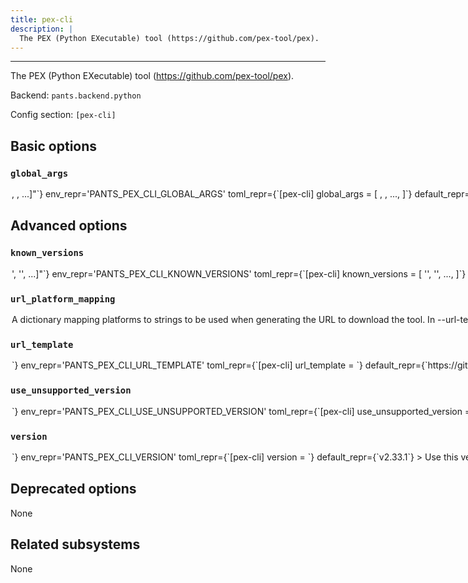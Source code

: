 ```yaml
---
title: pex-cli
description: |
  The PEX (Python EXecutable) tool (https://github.com/pex-tool/pex).
---
```



---

The PEX (Python EXecutable) tool (https://github.com/pex-tool/pex).

Backend: <span className="color--primary">`pants.backend.python`</span>

Config section: <span className="color--primary">`[pex-cli]`</span>

<span className={styles.options}>

## Basic options

### `global_args`

<Option
  cli_repr={`--pex-cli-global-args="[<shell_str>, <shell_str>, ...]"`}
  env_repr='PANTS_PEX_CLI_GLOBAL_ARGS'
  toml_repr={`[pex-cli]
global_args = [
    <shell_str>,
    <shell_str>,
    ...,
]`}
  default_repr={`[]`}
>

Arguments to pass directly to pex, e.g. `--pex-cli-args='--check=error --no-compile'`.

Note that these apply to all invocations of the pex tool, including building `pex_binary` targets, preparing `python_test` targets to run, and generating lockfiles.

</Option>

## Advanced options

### `known_versions`

<Option
  cli_repr={`--pex-cli-known-versions="['<str>', '<str>', ...]"`}
  env_repr='PANTS_PEX_CLI_KNOWN_VERSIONS'
  toml_repr={`[pex-cli]
known_versions = [
    '<str>',
    '<str>',
    ...,
]`}
  default_repr={`[\n  "v2.33.1|macos_arm64|5ebed0e2ba875983a72b4715ee3b2ca6ae5fedbf28d738634e02e30e3bb5ed28|4559974",\n  "v2.33.1|macos_x86_64|5ebed0e2ba875983a72b4715ee3b2ca6ae5fedbf28d738634e02e30e3bb5ed28|4559974",\n  "v2.33.1|linux_x86_64|5ebed0e2ba875983a72b4715ee3b2ca6ae5fedbf28d738634e02e30e3bb5ed28|4559974",\n  "v2.33.1|linux_arm64|5ebed0e2ba875983a72b4715ee3b2ca6ae5fedbf28d738634e02e30e3bb5ed28|4559974"\n]`}
>

Known versions to verify downloads against.

Each element is a pipe-separated string of `version|platform|sha256|length` or
`version|platform|sha256|length|url_override`, where:

- `version` is the version string
- `platform` is one of `[linux_arm64,linux_x86_64,macos_arm64,macos_x86_64]`
- `sha256` is the 64-character hex representation of the expected sha256
  digest of the download file, as emitted by `shasum -a 256`
- `length` is the expected length of the download file in bytes, as emitted by
  `wc -c`
- (Optional) `url_override` is a specific url to use instead of the normally
  generated url for this version

E.g., `3.1.2|macos_x86_64|6d0f18cd84b918c7b3edd0203e75569e0c7caecb1367bbbe409b44e28514f5be|42813`.
and `3.1.2|macos_arm64 |aca5c1da0192e2fd46b7b55ab290a92c5f07309e7b0ebf4e45ba95731ae98291|50926|https://example.mac.org/bin/v3.1.2/mac-aarch64-v3.1.2.tgz`.

Values are space-stripped, so pipes can be indented for readability if necessary.

</Option>

### `url_platform_mapping`

<Option
  cli_repr={`--pex-cli-url-platform-mapping="{'key1': val1, 'key2': val2, ...}"`}
  env_repr='PANTS_PEX_CLI_URL_PLATFORM_MAPPING'
  toml_repr={`[pex-cli.url_platform_mapping]
key1 = val1
key2 = val2
...`}
  default_repr={`{}`}
>

A dictionary mapping platforms to strings to be used when generating the URL to download the tool.

In `--url-template`, anytime the `{platform}` string is used, Pants will determine the current platform, and substitute `{platform}` with the respective value from your dictionary.

For example, if you define `{"macos_x86_64": "apple-darwin", "linux_x86_64": "unknown-linux"}`, and run Pants on Linux with an intel architecture, then `{platform}` will be substituted in the `--url-template` option with `unknown-linux`.

</Option>

### `url_template`

<Option
  cli_repr={`--pex-cli-url-template=<str>`}
  env_repr='PANTS_PEX_CLI_URL_TEMPLATE'
  toml_repr={`[pex-cli]
url_template = <str>`}
  default_repr={`https://github.com/pex-tool/pex/releases/download/{version}/pex`}
>

URL to download the tool, either as a single binary file or a compressed file (e.g. zip file). You can change this to point to your own hosted file, e.g. to work with proxies or for access via the filesystem through a `file:$abspath` URL (e.g. `file:/this/is/absolute`, possibly by [templating the buildroot in a config file](https://www.pantsbuild.org/2.26/docs/using-pants/key-concepts/options#config-file-entries)).

Use `{version}` to have the value from `--version` substituted, and `{platform}` to have a value from `--url-platform-mapping` substituted in, depending on the current platform. For example, https://github.com/.../protoc-&#123;version&#125;-&#123;platform&#125;.zip.

</Option>

### `use_unsupported_version`

<Option
  cli_repr={`--pex-cli-use-unsupported-version=<UnsupportedVersionUsage>`}
  env_repr='PANTS_PEX_CLI_USE_UNSUPPORTED_VERSION'
  toml_repr={`[pex-cli]
use_unsupported_version = <UnsupportedVersionUsage>`}
  one_of='error, warning'
  default_repr={`error`}
>

What action to take in case the requested version of pex is not supported.

Supported pex versions: &#x3E;=2.13.0,&#x3C;3.0

</Option>

### `version`

<Option
  cli_repr={`--pex-cli-version=<str>`}
  env_repr='PANTS_PEX_CLI_VERSION'
  toml_repr={`[pex-cli]
version = <str>`}
  default_repr={`v2.33.1`}
>

Use this version of pex.

Supported pex versions: &#x3E;=2.13.0,&#x3C;3.0

</Option>

## Deprecated options

None

## Related subsystems

None

</span>

